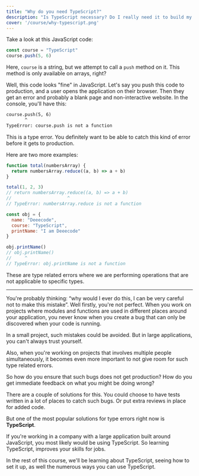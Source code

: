 ```yaml
---
title: "Why do you need TypeScript?"
description: "Is TypeScript necessary? Do I really need it to build my applications? Can I just use JavaScript instead?"
cover: '/course/why-typescript.png'
---
```



Take a look at this JavaScript code:

```js
const course = "TypeScript"
course.push(5, 6)
```

Here, `course` is a string, but we attempt to call a `push` method on it. This method is only available on arrays, right?

Well, this code looks "fine" in JavaScript. Let's say you push this code to production, and a user opens the application on their browser. Then they get an error and probably a blank page and non-interactive website. In the console, you'll have this:

```txt
course.push(5, 6)
       ^
TypeError: course.push is not a function
```

This is a type error. You definitely want to be able to catch this kind of error before it gets to production.

Here are two more examples:

```js
function total(numbersArray) {
  return numbersArray.reduce((a, b) => a + b)
}

total(1, 2, 3)
// return numbersArray.reduce((a, b) => a + b)
//                     ^
// TypeError: numbersArray.reduce is not a function
```

```js
const obj = {
  name: "Deeecode",
  course: "TypeScript",
  printName: "I am Deeecode"
}

obj.printName()
// obj.printName()
//     ^
// TypeError: obj.printName is not a function
```

These are type related errors where we are performing operations that are not applicable to specific types.

---

You're probably thinking: “why would I ever do this, I can be very careful not to make this mistake”. Well firstly, you're not perfect. When you work on projects where modules and functions are used in different places around your application, you never know when you create a bug that can only be discovered when your code is running.

In a small project, such mistakes could be avoided. But in large applications, you can't always trust yourself.

Also, when you're working on projects that involves multiple people simultaneously, it becomes even more important to not give room for such type related errors.

So how do you ensure that such bugs does not get production? How do you get immediate feedback on what you might be doing wrong?

There are a couple of solutions for this. You could choose to have tests written in a lot of places to catch such bugs. Or put extra reviews in place for added code.

But one of the most popular solutions for type errors right now is **TypeScript**.

<Info>
If you're working in a company with a large application built around JavaScript, you most likely would be using TypeScript. So learning TypeScript, improves your skills for jobs.
</Info>

In the rest of this course, we'll be learning about TypeScript, seeing how to set it up, as well the numerous ways you can use TypeScript.